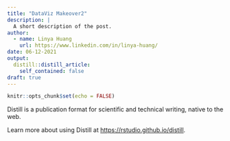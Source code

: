 ```yaml
---
title: "DataViz Makeover2"
description: |
  A short description of the post.
author:
  - name: Linya Huang
    url: https://www.linkedin.com/in/linya-huang/
date: 06-12-2021
output:
  distill::distill_article:
    self_contained: false
draft: true
---
```



```r
knitr::opts_chunk$set(echo = FALSE)
```

Distill is a publication format for scientific and technical writing, native to the web.

Learn more about using Distill at <https://rstudio.github.io/distill>.



